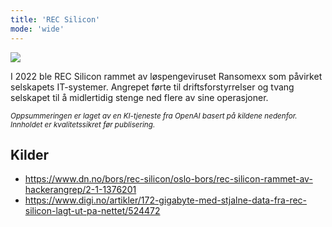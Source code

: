 ```yaml
---
title: 'REC Silicon'
mode: 'wide'
---
```


<Frame>
<img src="/images/recsilicon.png" noZoom/>
</Frame>

I 2022 ble REC Silicon rammet av løspengeviruset Ransomexx som påvirket selskapets IT-systemer. Angrepet førte til driftsforstyrrelser og tvang selskapet til å midlertidig stenge ned flere av sine operasjoner.

<sup><i>Oppsummeringen er laget av en KI-tjeneste fra OpenAI basert på kildene nedenfor. Innholdet er kvalitetssikret før publisering.</i></sup>

## Kilder
- https://www.dn.no/bors/rec-silicon/oslo-bors/rec-silicon-rammet-av-hackerangrep/2-1-1376201
- https://www.digi.no/artikler/172-gigabyte-med-stjalne-data-fra-rec-silicon-lagt-ut-pa-nettet/524472
